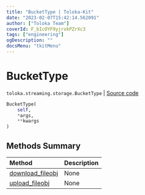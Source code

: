 ```yaml
---
title: "BucketType | Toloka-Kit"
date: "2023-02-07T15:42:14.562091"
author: ["Toloka Team"]
coverId: F_bIcOYF9yjrxkPZrXc3
tags: ["engineering"]
ogDescription: ""
docsMenu: "tkitMenu"
---
```


# BucketType
`toloka.streaming.storage.BucketType` | [Source code](https://github.com/Toloka/toloka-kit/blob/v1.1.3/src/streaming/storage.py#L148)

```python
BucketType(
    self,
    *args,
    **kwargs
)
```

## Methods Summary

| Method | Description |
| :------| :-----------|
[download_fileobj](/docs-new/toloka-kit/reference/toloka.streaming.storage.BucketType.download_fileobj)| None
[upload_fileobj](/docs-new/toloka-kit/reference/toloka.streaming.storage.BucketType.upload_fileobj)| None

